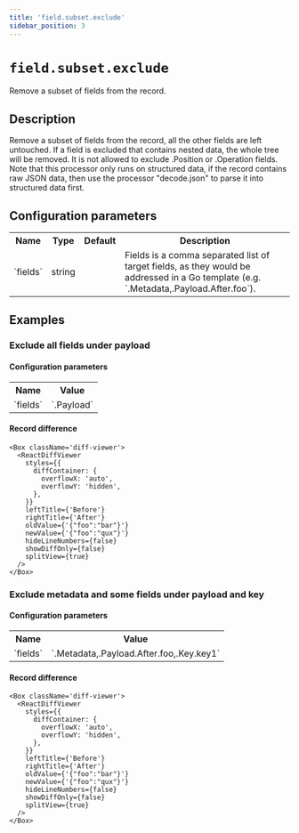 ```yaml
---
title: 'field.subset.exclude'
sidebar_position: 3
---
```


[comment]: <> (This file was generated using src/processorgen/main.go. DO NOT EDIT.)


# `field.subset.exclude`

Remove a subset of fields from the record.

## Description

Remove a subset of fields from the record, all the other fields are left untouched.
If a field is excluded that contains nested data, the whole tree will be removed.
It is not allowed to exclude .Position or .Operation fields.
Note that this processor only runs on structured data, if the record contains raw JSON data, then use the processor "decode.json" to parse it into structured data first.

## Configuration parameters

<table>
    <tr>
      <th>Name</th>
      <th>Type</th>
      <th>Default</th>
      <th>Description</th>
    </tr>
    <tr>
      <td>`fields`</td>
      <td>string</td>
      <td><Chip label="null" /></td>
      <td>Fields is a comma separated list of target fields, as they would be addressed in a Go template (e.g. `.Metadata,.Payload.After.foo`).</td>
    </tr>
  </table>

## Examples

### Exclude all fields under payload



#### Configuration parameters

<table>
  <tr>
    <th>Name</th>
    <th>Value</th>
  </tr>
  <tr>
    <td>`fields`</td>
    <td>`.Payload`</td>
  </tr>
</table>

#### Record difference

```mdx-code-block
<Box className='diff-viewer'>
  <ReactDiffViewer
    styles={{
      diffContainer: {
        overflowX: 'auto',
        overflowY: 'hidden',
      },
    }}
    leftTitle={'Before'}
    rightTitle={'After'}
    oldValue={'{"foo":"bar"}'}
    newValue={'{"foo":"qux"}'}
    hideLineNumbers={false}
    showDiffOnly={false}
    splitView={true}
  />
</Box>
```

### Exclude metadata and some fields under payload and key



#### Configuration parameters

<table>
  <tr>
    <th>Name</th>
    <th>Value</th>
  </tr>
  <tr>
    <td>`fields`</td>
    <td>`.Metadata,.Payload.After.foo,.Key.key1`</td>
  </tr>
</table>

#### Record difference

```mdx-code-block
<Box className='diff-viewer'>
  <ReactDiffViewer
    styles={{
      diffContainer: {
        overflowX: 'auto',
        overflowY: 'hidden',
      },
    }}
    leftTitle={'Before'}
    rightTitle={'After'}
    oldValue={'{"foo":"bar"}'}
    newValue={'{"foo":"qux"}'}
    hideLineNumbers={false}
    showDiffOnly={false}
    splitView={true}
  />
</Box>
```

